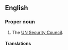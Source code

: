 ==English==

===Proper noun===
{{en-proper noun|head=[[security|Security]] [[council|Council]]}}

# The [[UN Security Council]].

====Translations====
{{trans-see|UN Security Council}}